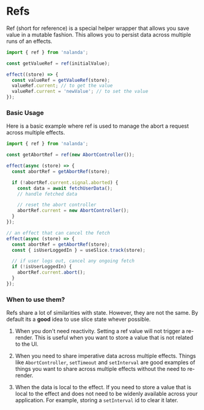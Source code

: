 # Refs

Ref (short for reference) is a special helper wrapper that allows you save value in a mutable fashion.
This allows you to persist data across multiple runs of an effects.

```typescript
import { ref } from 'nalanda';

const getValueRef = ref(initialValue);

effect((store) => {
  const valueRef = getValueRef(store);
  valueRef.current; // to get the value
  valueRef.current = 'newValue'; // to set the value
});
```

### Basic Usage

Here is a basic example where ref is used to manage the abort a request across multiple effects.

```ts
import { ref } from 'nalanda';

const getAbortRef = ref(new AbortController());

effect(async (store) => {
  const abortRef = getAbortRef(store);

  if (!abortRef.current.signal.aborted) {
    const data = await fetchUserData();
    // handle fetched data

    // reset the abort controller
    abortRef.current = new AbortController();
  }
});

// an effect that can cancel the fetch
effect(async (store) => {
  const abortRef = getAbortRef(store);
  const { isUserLoggedIn } = useSlice.track(store);

  // if user logs out, cancel any ongoing fetch
  if (!isUserLoggedIn) {
    abortRef.current.abort();
  }
});
```

### When to use them?

Refs share a lot of similarities with state. However, they are not the same. By default its a **good** idea to use slice state whever possible.

1. When you don't need reactivity.
   Setting a ref value will not trigger a re-render. This is useful when you want to store a value that is not related to the UI.

1. When you need to share imperative data across multiple effects.
   Things like `AbortController`, `setTimeout` and `setInterval` are good examples of things you want to share across multiple effects without the need to re-render.

1. When the data is local to the effect.
   If you need to store a value that is local to the effect and does not need to be widenly available across your application. For example, storing a `setInterval` id to clear it later.

